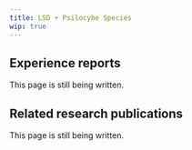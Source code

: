 ---
title: LSD + Psilocybe Species
wip: true
---

## Experience reports

This page is still being written.

## Related research publications

This page is still being written.

